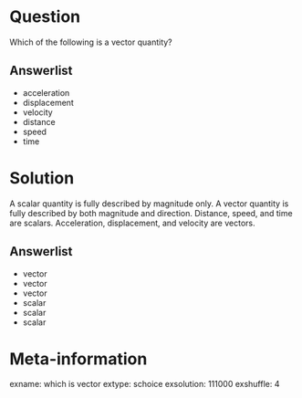 Question
========
Which of the following is a vector quantity?

Answerlist
----------
* acceleration
* displacement
* velocity
* distance
* speed
* time


Solution
========
A scalar quantity is fully described by magnitude only. A vector quantity is fully described by both magnitude and direction. Distance, speed, and time are scalars. Acceleration, displacement, and velocity are vectors.

Answerlist
----------
* vector
* vector
* vector
* scalar
* scalar
* scalar

Meta-information
================
exname: which is vector
extype: schoice
exsolution: 111000
exshuffle: 4
